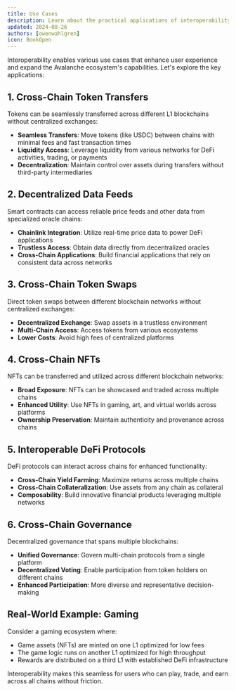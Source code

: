 ```yaml
---
title: Use Cases
description: Learn about the practical applications of interoperability on Avalanche
updated: 2024-08-26
authors: [owenwahlgren]
icon: BookOpen
---
```


Interoperability enables various use cases that enhance user experience and expand the Avalanche ecosystem's capabilities. Let's explore the key applications:

## 1. Cross-Chain Token Transfers

Tokens can be seamlessly transferred across different L1 blockchains without centralized exchanges:

- **Seamless Transfers**: Move tokens (like USDC) between chains with minimal fees and fast transaction times
- **Liquidity Access**: Leverage liquidity from various networks for DeFi activities, trading, or payments
- **Decentralization**: Maintain control over assets during transfers without third-party intermediaries

## 2. Decentralized Data Feeds

Smart contracts can access reliable price feeds and other data from specialized oracle chains:

- **Chainlink Integration**: Utilize real-time price data to power DeFi applications
- **Trustless Access**: Obtain data directly from decentralized oracles
- **Cross-Chain Applications**: Build financial applications that rely on consistent data across networks

## 3. Cross-Chain Token Swaps

Direct token swaps between different blockchain networks without centralized exchanges:

- **Decentralized Exchange**: Swap assets in a trustless environment
- **Multi-Chain Access**: Access tokens from various ecosystems 
- **Lower Costs**: Avoid high fees of centralized platforms

## 4. Cross-Chain NFTs

NFTs can be transferred and utilized across different blockchain networks:

- **Broad Exposure**: NFTs can be showcased and traded across multiple chains
- **Enhanced Utility**: Use NFTs in gaming, art, and virtual worlds across platforms
- **Ownership Preservation**: Maintain authenticity and provenance across chains

## 5. Interoperable DeFi Protocols

DeFi protocols can interact across chains for enhanced functionality:

- **Cross-Chain Yield Farming**: Maximize returns across multiple chains
- **Cross-Chain Collateralization**: Use assets from any chain as collateral
- **Composability**: Build innovative financial products leveraging multiple networks

## 6. Cross-Chain Governance

Decentralized governance that spans multiple blockchains:

- **Unified Governance**: Govern multi-chain protocols from a single platform
- **Decentralized Voting**: Enable participation from token holders on different chains
- **Enhanced Participation**: More diverse and representative decision-making

## Real-World Example: Gaming

<YouTube id="Ef90eCRY5z0" />

Consider a gaming ecosystem where:
- Game assets (NFTs) are minted on one L1 optimized for low fees
- The game logic runs on another L1 optimized for high throughput
- Rewards are distributed on a third L1 with established DeFi infrastructure

Interoperability makes this seamless for users who can play, trade, and earn across all chains without friction.

<Quiz quizId="404"/> 